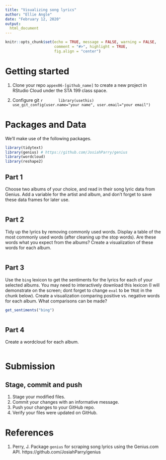 ```yaml
---
title: "Visualizing song lyrics"
author: "Ellie Angle"
date: "February 12, 2020"
output: 
  html_document
---
```


```r
knitr::opts_chunk$set(echo = TRUE, message = FALSE, warning = FALSE,
                      comment = "#>", highlight = TRUE,
                      fig.align = "center")
```

# Getting started

1. Clone your repo `appex06-[github_name]` to create a new project
   in RStudio Cloud under the STA 199 class space.

2. Configure git
      ```r
      library(usethis)
      use_git_config(user.name="your name", user.email="your email")
      ```

# Packages and Data

We'll make use of the following packages.

```r
library(tidytext)
library(genius) # https://github.com/JosiahParry/genius
library(wordcloud)
library(reshape2)
```

## Part 1

Choose two albums of your choice, and read in their song lyric data from Genius.
Add a variable for the artist and album, and don't forget to save these data 
frames for later use. 

```r

```


## Part 2

Tidy up the lyrics by removing commonly used words. Display a table of the most
commonly used words (after cleaning up the stop words). Are these words what
you expect from the albums? Create a visualization of these words for each 
album.

```r

```

## Part 3

Use the `bing` lexicon to get the sentiments for the lyrics for each of your
selected albums. You may need to interactively download this lexicon (I will
demonstrate on the screen; dont forget to change `eval` to be `TRUE` in the
chunk below). Create a visualization comparing positive vs. negative words for 
each album. What comparisons can be made?

```r
get_sentiments("bing") 
```

```r

```

## Part 4

Create a wordcloud for each album.

```r

```

# Submission

## Stage, commit and push

1. Stage your modified files.
2. Commit your changes with an informative message.
3. Push your changes to your GitHub repo.
4. Verify your files were updated on GitHub.

# References

1. Perry, J. Package `genius` for scraping song lyrics using the Genius.com API.
https://github.com/JosiahParry/genius
